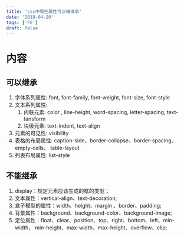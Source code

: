 ```yaml
---
title: 'css中哪些属性可以被继承'
date: '2018-04-20'
tags: ['FE']
draft: false
---
```


# 内容

## 可以继承

1. 字体系列属性: font, font-family, font-weight, font-size, font-style
2. 文本系列属性:  
    1. 内联元素: color , line-height, word-spacing, letter-spacing, text-tansform
    2. 块级元素: text-indent, text-align
3. 元素的可见性: visibility
4. 表格的布局属性: caption-side、border-collapse、border-spacing、empty-cells、 table-layout
5. 列表布局属性: list-style

## 不能继承

1. display：规定元素应该生成的框的类型；
2. 文本属性：vertical-align、text-decoration;
3. 盒子模型的属性：width、height、margin 、border、padding;
4. 背景属性：background、background-color、background-image;
5. 定位属性：float、clear、position、top、right、bottom、left、min-width、 min-height、max-width、max-height、overflow、clip;
